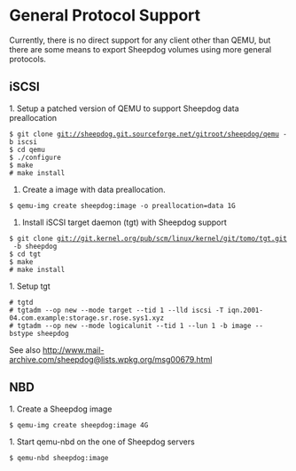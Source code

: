 = General Protocol Support =

Currently, there is no direct support for any client other than QEMU,
but there are some means to export Sheepdog volumes using more general
protocols.

== iSCSI ==
1. Setup a patched version of QEMU to support Sheepdog data preallocation

 $ git clone git://sheepdog.git.sourceforge.net/gitroot/sheepdog/qemu -b iscsi
 $ cd qemu
 $ ./configure
 $ make
 # make install

# Create a image with data preallocation.

 $ qemu-img create sheepdog:image -o preallocation=data 1G

# Install iSCSI target daemon (tgt) with Sheepdog support

 $ git clone git://git.kernel.org/pub/scm/linux/kernel/git/tomo/tgt.git -b sheepdog
 $ cd tgt
 $ make
 # make install

1. Setup tgt

 # tgtd
 # tgtadm --op new --mode target --tid 1 --lld iscsi -T iqn.2001-04.com.example:storage.sr.rose.sys1.xyz
 # tgtadm --op new --mode logicalunit --tid 1 --lun 1 -b image --bstype sheepdog

See also http://www.mail-archive.com/sheepdog@lists.wpkg.org/msg00679.html

== NBD ==
1. Create a Sheepdog image

 $ qemu-img create sheepdog:image 4G

1. Start qemu-nbd on the one of Sheepdog servers

 $ qemu-nbd sheepdog:image
